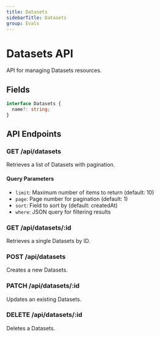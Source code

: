 ```yaml
---
title: Datasets
sidebarTitle: Datasets
group: Evals
---
```



# Datasets API

API for managing Datasets resources.




## Fields

```typescript
interface Datasets {
  name?: string;
}
```




## API Endpoints

### GET /api/datasets
Retrieves a list of Datasets with pagination.

#### Query Parameters
- `limit`: Maximum number of items to return (default: 10)
- `page`: Page number for pagination (default: 1)
- `sort`: Field to sort by (default: createdAt)
- `where`: JSON query for filtering results

### GET /api/datasets/:id
Retrieves a single Datasets by ID.

### POST /api/datasets
Creates a new Datasets.

### PATCH /api/datasets/:id
Updates an existing Datasets.

### DELETE /api/datasets/:id
Deletes a Datasets.

